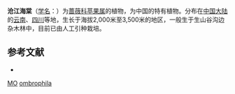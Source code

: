 {{Speciesbox
| name = 沧江海棠
| status = DD
| status_system = IUCN3.1
| image =
| genus = Malus
| species = ombrophila
| authority = Hand.-Mazz.
}}

'''沧江海棠'''（[[学名|学名]]：{{lang|la|''Malus ombrophila''}}）为[[蔷薇科|蔷薇科]][[苹果属|苹果属]]的植物，为中国的特有植物。分布在[[中国大陆|中国大陆]]的[[云南|云南]]、[[四川|四川]]等地，生长于海拔2,000米至3,500米的地区，一般生于生山谷沟边杂木林中，目前已由人工引种栽培。

== 参考文献 ==
<div class="references-small">
* {{cite web| url =http://www.bioinfo.cn/db05/KmzwSpecies.php?action=view&id=19095| title =沧江海棠| work =《中国高等植物数据库全库》| publisher =中国科学院微生物研究所| author =昆明植物研究所| accessdate =2009-02-25| archive-date =2016-03-05| archive-url =https://web.archive.org/web/20160305004528/http://www.bioinfo.cn/db05/KmzwSpecies.php?action=view&id=19095| dead-url =yes}}
</div>
{{Taxonbar|from=Q11141050}}

[[Category:IUCN红色名录数据缺乏物种|MO]]
[[Category:苹果属|ombrophila]]


{{植物小作品}}